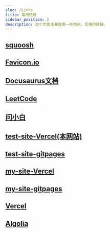 ```yaml
---
slug: /Links
title: 常用链接
sidebar_position: 2
description: 这个页面主要放置一些常用、实用的链接。
---
```



## <B2>[squoosh](https://squoosh.app/ "图片压缩")</B2>

## <B2>[Favicon.io](https://favicon.io/favicon-converter/ "图片生成ICON")</B2>

## <B2>[Docusaurus文档](https://www.docusaurus.io/zh-CN/docs/ "Docusaurus")</B2>

## <B2>[LeetCode](https://leetcode.cn/ "力扣")</B2>

## <B2>[问小白](https://www.wenxiaobai.com/ "DeepSeek平替")</B2>

## <B2>[test-site-Vercel(本网站)](https://www.eurekashadow.xin/ "Vercel上部署的网站")</B2>

## <B2>[test-site-gitpages](https://eurekashadow.github.io/ "gitpages上部署的网站")</B2>

## <B2>[my-site-Vercel](https://eurekax.space/ "Vercel上部署的网站")</B2>

## <B2>[my-site-gitpages](https://eureka12138github.github.io/ "gitpages上部署的网站")</B2>

## <B2>[Vercel](https://vercel.com/ "Vercel")</B2>

## <B2>[Algolia](https://www.algolia.com/ "Algolia")</B2>








